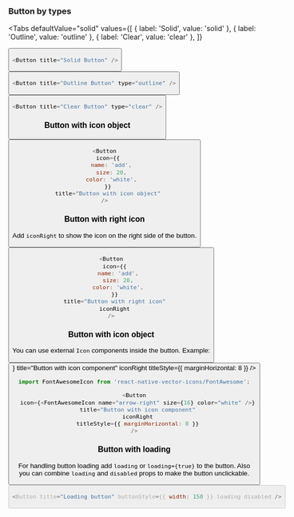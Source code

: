 
### Button by types

<Tabs
  defaultValue="solid"
  values={[
    { label: 'Solid', value: 'solid' },
    { label: 'Outline', value: 'outline' },
    { label: 'Clear', value: 'clear' },
  ]}
>
  <TabItem value="solid">
    <ShowgroundContainer componentType="button">
      <Button title="Solid Button" />
    </ShowgroundContainer>

```js
<Button title="Solid Button" />
```

  </TabItem>
  <TabItem value="outline">
    <ShowgroundContainer componentType="button">
      <Button
        title="Outline Button"
        type="outline"
      />
    </ShowgroundContainer>

```js
<Button title="Outline Button" type="outline" />
```

  </TabItem>
  <TabItem value="clear">
    <ShowgroundContainer componentType="button">
      <Button title="Clear Button" type="clear"/>
    </ShowgroundContainer>

```js
<Button title="Clear Button" type="clear" />
```

  </TabItem>
</Tabs>

### Button with icon object

<ShowgroundContainer componentType="button">
  <Button
    icon={{
      name: 'add',
      size: 20,
      color: 'white',
    }}
    title="Button with icon object"
  />
</ShowgroundContainer>

```js
<Button
  icon={{
    name: 'add',
    size: 20,
    color: 'white',
  }}
  title="Button with icon object"
/>
```

### Button with right icon

Add `iconRight` to show the icon on the right side of the button.

<ShowgroundContainer componentType="button">
  <Button
    icon={{
      name: 'add',
      size: 20,
      color: 'white',
    }}
    title="Button with right icon"
    iconRight
  />
</ShowgroundContainer>

```js
<Button
  icon={{
    name: 'add',
    size: 20,
    color: 'white',
  }}
  title="Button with right icon"
  iconRight
/>
```

### Button with icon object

You can use external `Icon` components inside the button.
Example:

<ShowgroundContainer componentType="button">
  <Button
    icon={<FontAwesomeIcon name="arrow-right" size={16} color="white" />}
    title="Button with icon component"
    iconRight
    titleStyle={{ marginHorizontal: 8 }}
  />
</ShowgroundContainer>

```js title="import"
import FontAwesomeIcon from 'react-native-vector-icons/FontAwesome';
```

```js
<Button
  icon={<FontAwesomeIcon name="arrow-right" size={16} color="white" />}
  title="Button with icon component"
  iconRight
  titleStyle={{ marginHorizontal: 8 }}
/>
```

### Button with loading

For handling button loading add `loading` or `loading={true}` to the button. Also you can combine `loading` and `disabled`
props to make the button unclickable.

<ShowgroundContainer componentType="button">
  <Button
    title="Loading button"
    buttonStyle={{ width: 150 }}
    loading
    disabled
  />
</ShowgroundContainer>

```js
<Button title="Loading button" buttonStyle={{ width: 150 }} loading disabled />
```
